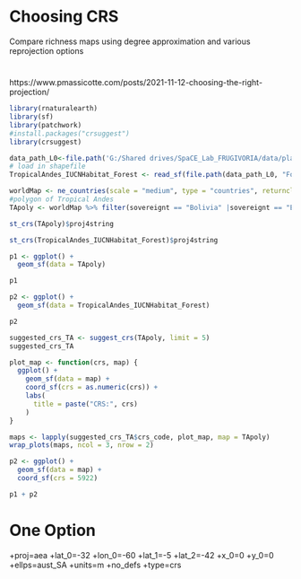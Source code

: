 # Choosing CRS
Compare richness maps using degree approximation and various reprojection options

# 
https://www.pmassicotte.com/posts/2021-11-12-choosing-the-right-projection/
```r
library(rnaturalearth)
library(sf)
library(patchwork)
#install.packages("crsuggest")
library(crsuggest)
```

```r
data_path_L0<-file.path('G:/Shared drives/SpaCE_Lab_FRUGIVORIA/data/plants/L0')
# load in shapefile
TropicalAndes_IUCNHabitat_Forest <- read_sf(file.path(data_path_L0, "Forest_sf.shp"), layer = "Forest_sf")
```

```r
worldMap <- ne_countries(scale = "medium", type = "countries", returnclass = "sf")
#polygon of Tropical Andes
TApoly <- worldMap %>% filter(sovereignt == "Bolivia" |sovereignt == "Ecuador" | sovereignt == "Venezuela" | sovereignt == "Colombia" | sovereignt == "Peru")
```

```r
st_crs(TApoly)$proj4string
```
```r
st_crs(TropicalAndes_IUCNHabitat_Forest)$proj4string
```
```r
p1 <- ggplot() +
  geom_sf(data = TApoly)

p1
```
```r
p2 <- ggplot() +
  geom_sf(data = TropicalAndes_IUCNHabitat_Forest)

p2
```

```r
suggested_crs_TA <- suggest_crs(TApoly, limit = 5)
suggested_crs_TA
```
```r
plot_map <- function(crs, map) {
  ggplot() +
    geom_sf(data = map) +
    coord_sf(crs = as.numeric(crs)) +
    labs(
      title = paste("CRS:", crs)
    )
}

maps <- lapply(suggested_crs_TA$crs_code, plot_map, map = TApoly)
wrap_plots(maps, ncol = 3, nrow = 2)
```
```r
p2 <- ggplot() +
  geom_sf(data = map) +
  coord_sf(crs = 5922)

p1 + p2
```


# One Option 
+proj=aea +lat_0=-32 +lon_0=-60 +lat_1=-5 +lat_2=-42 +x_0=0 +y_0=0 +ellps=aust_SA +units=m +no_defs +type=crs
